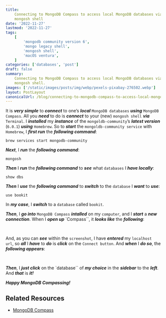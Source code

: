 ```yaml
---
title:
    Connecting to MongoDB Compass to access local MongoDB databases via the new
    mongosh shell
date: '2022-11-27'
lastmod: '2022-11-27'
tags:
    [
        'mongodb community version 6',
        'mongo legacy shell',
        'mongosh shell',
        'macOS ventura',
    ]
categories: ['databases', 'post']
draft: false
summary:
    Connecting to MongoDB Compass to access local MongoDB databases via the new
    mongosh shell.
images: ['/static/images/posts/img/webp/pexels-pixabay-276502.webp']
layout: PostLayout
canonicalUrl: /blog/connecting-to-mongodb-compass-to-access-local-mongodb-databases-via-the-new-mongosh-shell
---
```


<Pexels
	src="/static/images/posts/img/webp/pexels-pixabay-276502.webp"
	author="Pixabay"
	alt="Connecting to MongoDB Compass to access local MongoDB databases via the new mongosh shell"
	srcUrl="https://www.pexels.com/photo/abstract-close-up-cobweb-connection-276502/"
	authorUrl="https://www.pexels.com/@pixabay/"
/>

It is **_very simple_** to **_connect_** to one’s **_local_**
`MongoDB databases` **_using_** `MongoDB Compass`. All you **_need_** to do is
**_connect_** to your (new) `mongosh shell` **_via_** `Terminal`. I
**_installed_** my **_instance_** of the `mongoldb-community`’s **_latest
version_** (`6.0.1`) **_using_** `Homebrew`. So to **_start_** the
`mongoldb-community service` with `Homebrew`, I **_first run_** the **_following
command_**:

```shell
brew services start mongodb-community
```

**_Next_**, I **_run_** the **_following command_**:

```shell
mongosh
```

**_Then_** I **_run_** the **_following command_** to **_see_** what `databases`
I **_have locally_**:

```shell
show dbs
```

**_Then_** I **_use_** the **_following command_** to **_switch_** to the
`database` I **_want_** to **_use_**:

```shell
use bookit
```

In **_my case_**, I **_switch_** to a `database` called `bookit`.

**_Then_**, I **_go into_** `MongoDB Compass` **_intalled_** on my `computer`,
and I **_start_** a **_new connection_**. When I **_open up_** `Compass``, it
**_looks like_** the **_following_**:

<br />
<Interglobalmedia
	src="/static/images/posts/img/webp/mongodb-compass-new-connection.webp"
	author="Interglobalmedia"
	alt="Making a new connection to MongoDB Compass using the new mongosh shell"
	srcUrl="/static/images/posts/img/webp/mongodb-compass-new-connection.webp"
	authorUrl="/about"
/>

And, as you can **_see_** within the `screenshot`, I have **_entered_** my
`localhost url`, so **_all_** I **_have_** to **_do_** is **_click_** on the
`Connect button`. And **_when_** I **_do so_**, the **_following appears_**:

<br />
<Interglobalmedia
	src="/static/images/posts/img/webp/mongodb-compass-connected.webp"
	author="Interglobalmedia"
	alt="Connected to MongoDB Compass"
	srcUrl="/static/images/posts/img/webp/mongodb-compass-connected.webp"
	authorUrl="/about"
/>

**_Then_**, I **_just click_** on the `database`` of **_my choice_** in the
**_sidebar_** to the **_left_**. And **_that_** is **_it!_**

**_Happy MongoDB Compassing!_**

## Related Resources

-   [MongoDB Compass](https://www.mongodb.com/products/compass)
